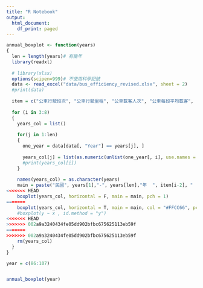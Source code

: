 ```yaml
---
title: "R Notebook"
output:
  html_document:
    df_print: paged
---
```


```r
annual_boxplot <- function(years)
{
  len = length(years)# 有幾年
  library(readxl)
  
  # library(xlsx)
  options(scipen=999)# 不使用科學記號
  data <- read_excel("data/bus_efficiency_revised.xlsx", sheet = 2)
  #print(data)
  
  item = c("公車行駛段次", "公車行駛里程", "公車載客人次", "公車每段平均載客", "客運收入", "公車每車公里營收")
  
  for (i in 3:8)
  {
    years_col = list()
    
    for(j in 1:len)
    {
      one_year = data[data[, "Year"] == years[j], ]
    
      years_col[j] = list(as.numeric(unlist(one_year[, i], use.names = F)))
      #print(years_col[i])
    }
    
    names(years_col) = as.character(years)
    main = paste("民國", years[1],"-", years[len],"年  ", item[i-2], "  箱形圖")
<<<<<<< HEAD
    boxplot(years_col, horizontal = F, main = main, pch = 1)
=======
    boxplot(years_col, horizontal = T, main = main, col = "#FFCC66", pch = 1)
    #boxplot(y ~ x , id.method = "y")
<<<<<<< HEAD
>>>>>>> 002a9a3240434fe05dd902bfbc675625113eb59f
=======
>>>>>>> 002a9a3240434fe05dd902bfbc675625113eb59f
    rm(years_col)
  }
}

```


```r
year = c(86:107)


annual_boxplot(year)
```

